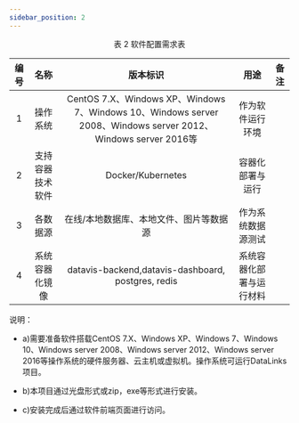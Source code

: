 ```yaml
---
sidebar_position: 2
---
```


<center>
    表 2 软件配置需求表
</center>

| 编号 |       名称       |                           版本标识                           |           用途           | 备注 |
| :--: | :--------------: | :----------------------------------------------------------: | :----------------------: | :--: |
|  1   |     操作系统     | CentOS 7.X、Windows XP、Windows 7、Windows 10、Windows server 2008、Windows server 2012、Windows server 2016等 |     作为软件运行环境     |      |
|  2   | 支持容器技术软件 |                      Docker/Kubernetes                       |     容器化部署与运行     |      |
|  3   |     各数据源     |           在线/本地数据库、本地文件、图片等数据源            |    作为系统数据源测试    |      |
|  4   |  系统容器化镜像  |      datavis-backend,datavis-dashboard, postgres, redis      | 系统容器化部署与运行材料 |      |

说明：

- a)需要准备软件搭载CentOS 7.X、Windows XP、Windows 7、Windows 10、Windows server 2008、Windows server 2012、Windows server 2016等操作系统的硬件服务器、云主机或虚拟机。操作系统可运行DataLinks项目。

- b)本项目通过光盘形式或zip，exe等形式进行安装。

- c)安装完成后通过软件前端页面进行访问。